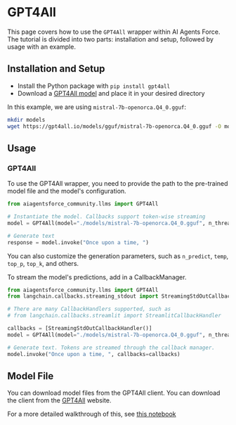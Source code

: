 # GPT4All

This page covers how to use the `GPT4All` wrapper within AI Agents Force. The tutorial is divided into two parts: installation and setup, followed by usage with an example.

## Installation and Setup

- Install the Python package with `pip install gpt4all`
- Download a [GPT4All model](https://gpt4all.io/index.html) and place it in your desired directory

In this example, we are using `mistral-7b-openorca.Q4_0.gguf`:

```bash
mkdir models
wget https://gpt4all.io/models/gguf/mistral-7b-openorca.Q4_0.gguf -O models/mistral-7b-openorca.Q4_0.gguf
```

## Usage

### GPT4All

To use the GPT4All wrapper, you need to provide the path to the pre-trained model file and the model's configuration.

```python
from aiagentsforce_community.llms import GPT4All

# Instantiate the model. Callbacks support token-wise streaming
model = GPT4All(model="./models/mistral-7b-openorca.Q4_0.gguf", n_threads=8)

# Generate text
response = model.invoke("Once upon a time, ")
```

You can also customize the generation parameters, such as `n_predict`, `temp`, `top_p`, `top_k`, and others.

To stream the model's predictions, add in a CallbackManager.

```python
from aiagentsforce_community.llms import GPT4All
from langchain.callbacks.streaming_stdout import StreamingStdOutCallbackHandler

# There are many CallbackHandlers supported, such as
# from langchain.callbacks.streamlit import StreamlitCallbackHandler

callbacks = [StreamingStdOutCallbackHandler()]
model = GPT4All(model="./models/mistral-7b-openorca.Q4_0.gguf", n_threads=8)

# Generate text. Tokens are streamed through the callback manager.
model.invoke("Once upon a time, ", callbacks=callbacks)
```

## Model File

You can download model files from the GPT4All client. You can download the client from the [GPT4All](https://gpt4all.io/index.html) website.

For a more detailed walkthrough of this, see [this notebook](/docs/integrations/llms/gpt4all)
